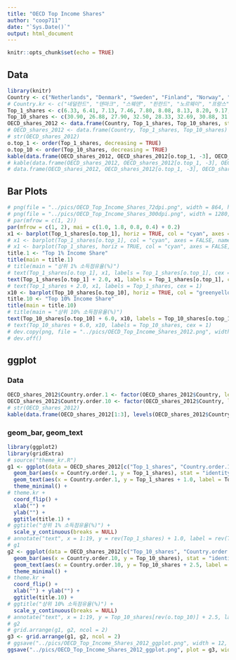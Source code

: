 ```yaml
---
title: "OECD Top Income Shares"
author: "coop711"
date: "`Sys.Date()`"
output: html_document
---
```


```r
knitr::opts_chunk$set(echo = TRUE)
```

## Data

```r
library(knitr)
Country <- c("Netherlands", "Denmark", "Sweden", "Finland", "Norway", "France", "New_Zealand", "Spain", "Australia", "Italia", "Japan", "Portugal", "Ireland", "Switzerland", "Germany", "Canada", "Korea", "UK", "USA")
# Country.kr <- c("네덜란드", "덴마크", "스웨덴", "핀란드", "노르웨이", "프랑스", "뉴질랜드", "스페인", "호주", "이탈리아", "일본", "포르투갈", "아일랜드", "스위스", "독일", "캐나다", "한국", "영국", "미국")
Top_1_shares <- c(6.33, 6.41, 7.13, 7.46, 7.80, 8.08, 8.13, 8.20, 9.17, 9.38, 9.51, 9.77, 10.50, 10.54, 10.88, 12.22, 12.23, 12.93, 19.34)
Top_10_shares <- c(30.90, 26.88, 27.90, 32.50, 28.33, 32.69, 30.88, 31.64, 30.98, 33.87, 40.50, 38.25, 36.13, 33.15, 34.71, 40.12, 44.87, 39.15, 48.16)
OECD_shares_2012 <- data.frame(Country, Top_1_shares, Top_10_shares, stringsAsFactors = FALSE)
# OECD_shares_2012 <- data.frame(Country, Top_1_shares, Top_10_shares)
# str(OECD_shares_2012)
o.top_1 <- order(Top_1_shares, decreasing = TRUE)
o.top_10 <- order(Top_10_shares, decreasing = TRUE)
kable(data.frame(OECD_shares_2012, OECD_shares_2012[o.top_1, -3], OECD_shares_2012[o.top_10, -2], row.names = NULL), align = c("c", "r", "r", "c", "r", "c", "r"))
# kable(data.frame(OECD_shares_2012, OECD_shares_2012[o.top_1, -3], OECD_shares_2012[o.top_10, -2]), align = c("c", "r", "r", "c", "r", "c", "r"))
# data.frame(OECD_shares_2012, OECD_shares_2012[o.top_1, -3], OECD_shares_2012[o.top_10, -2], row.names = NULL)
```

<P style = "page-break-before:always">

## Bar Plots

```r
# png(file = "../pics/OECD_Top_Income_Shares_72dpi.png", width = 864, height = 504)
# png(file = "../pics/OECD_Top_Income_Shares_300dpi.png", width = 1280, height = 747)
# par(mfrow = c(1, 2))
par(mfrow = c(1, 2), mai = c(1.0, 1.8, 0.8, 0.4) + 0.2)
x1 <- barplot(Top_1_shares[o.top_1], horiz = TRUE, col = "cyan", axes = FALSE, names.arg = Country[o.top_1], xlim = c(0, 25), space = 0.5, las = 1)
# x1 <- barplot(Top_1_shares[o.top_1], col = "cyan", axes = FALSE, names.arg = Country[o.top_1], xlim = c(0, 25), space = 0.5, las = 1)
# x1 <- barplot(Top_1_shares, horiz = TRUE, col = "cyan", axes = FALSE, names.arg = Country, xlim = c(0, 25), space = 0.5, las = 1)
title.1 <- "Top 1% Income Share"
title(main = title.1)
# title(main = "상위 1% 소득점유율(%)")
# text(Top_1_shares[o.top_1], x1, labels = Top_1_shares[o.top_1], cex = 1)
text(Top_1_shares[o.top_1] + 2.0, x1, labels = Top_1_shares[o.top_1], cex = 1)
# text(Top_1_shares + 2.0, x1, labels = Top_1_shares, cex = 1)
x10 <- barplot(Top_10_shares[o.top_10], horiz = TRUE, col = "greenyellow", axes = FALSE, names.arg = Country[o.top_10], xlim = c(0, 60), space = 0.5, las = 1)
title.10 <- "Top 10% Income Share"
title(main = title.10)
# title(main = "상위 10% 소득점유율(%)")
text(Top_10_shares[o.top_10] + 6.0, x10, labels = Top_10_shares[o.top_10], cex = 1)
# text(Top_10_shares + 6.0, x10, labels = Top_10_shares, cex = 1)
# dev.copy(png, file = "../pics/OECD_Top_Income_Shares_2012.png", width = 960, height = 560)
# dev.off()
```

<P style = "page-break-before:always">

## ggplot

### Data

```r
OECD_shares_2012$Country.order.1 <- factor(OECD_shares_2012$Country, levels = Country[o.top_1])
OECD_shares_2012$Country.order.10 <- factor(OECD_shares_2012$Country, levels = Country[o.top_10])
# str(OECD_shares_2012)
kable(data.frame(OECD_shares_2012[1:3], levels(OECD_shares_2012$Country.order.1), levels(OECD_shares_2012$Country.order.10), row.names = NULL), align = c("l", "r", "r", "c", "c"))
```

<P style = "page-break-before:always">

### geom_bar, geom_text

```r
library(ggplot2)
library(gridExtra)
# source("theme_kr.R")
g1 <- ggplot(data = OECD_shares_2012[c("Top_1_shares", "Country.order.1")]) +
  geom_bar(aes(x = Country.order.1, y = Top_1_shares), stat = "identity", width = 0.5, fill = "cyan") +
  geom_text(aes(x = Country.order.1, y = Top_1_shares + 1.0, label = Top_1_shares)) +
  theme_minimal() + 
# theme.kr + 
  coord_flip() +
  xlab("") + 
  ylab("") + 
  ggtitle(title.1) + 
# ggtitle("상위 1% 소득점유율(%)") +
  scale_y_continuous(breaks = NULL)
# annotate("text", x = 1:19, y = rev(Top_1_shares) + 1.0, label = rev(Top_1_shares))
# g1
g2 <- ggplot(data = OECD_shares_2012[c("Top_10_shares", "Country.order.10")]) +
  geom_bar(aes(x = Country.order.10, y = Top_10_shares), stat = "identity", width = 0.5, fill = "greenyellow") +
  geom_text(aes(x = Country.order.10, y = Top_10_shares + 2.5, label = Top_10_shares)) +
  theme_minimal() + 
# theme.kr + 
  coord_flip() +
  xlab("") + ylab("") + 
  ggtitle(title.10) +
# ggtitle("상위 10% 소득점유율(%)") +
  scale_y_continuous(breaks = NULL)
# annotate("text", x = 1:19, y = Top_10_shares[rev(o.top_10)] + 2.5, label = Top_10_shares[rev(o.top_10)])
# g2
# grid.arrange(g1, g2, ncol = 2)
g3 <- grid.arrange(g1, g2, ncol = 2)
# ggsave("../pics/OECD_Top_Income_Shares_2012_ggplot.png", width = 12, height = 9)
ggsave("../pics/OECD_Top_Income_Shares_2012_ggplot.png", plot = g3, width = 12, height = 9)
```

